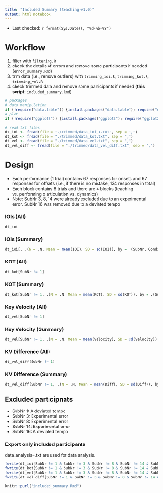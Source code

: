 ```yaml
---
title: "Included Summary (teaching-v1.0)"
output: html_notebook
---
```


- Last checked: `r format(Sys.Date(), "%d-%b-%Y")`

# Workflow
1. filter with `filtering.R`
2. check the details of errors and remove some participants if needed (`error_summary.Rmd`)
3. trim data (i.e., remove outliers) with `trimming_ioi.R`, `trimming_kot.R`, `trimming_vel.R`
4. check trimmed data and remove some participants if needed (**this script**: `included_summary.Rmd`)

```r
# packages
# data manipulation
if (!require("data.table")) {install.packages("data.table"); require("data.table")}
# plot
if (!require("ggplot2")) {install.packages("ggplot2"); require("ggplot2")}

# read txt files
dt_ioi <- fread(file = "./trimmed/data_ioi_1.txt", sep = ",")
dt_kot <- fread(file = "./trimmed/data_kot.txt", sep = ",")
dt_vel <- fread(file = "./trimmed/data_vel.txt", sep = ",")
dt_vel_diff <- fread(file = "./trimmed/data_vel_diff.txt", sep = ",")
```

# Design
- Each performance (1 trial) contains 67 responses for onsets and 67 responses for offsets (i.e., if there is no mistake, 134 responses in total)
- Each block contains 8 trials and there are 4 blocks (teaching vs. performing x articulation vs. dynamics)
- Note: SubNr 3, 8, 14 were already excluded due to an experimental error. SubNr 16 was removed due to a deviated tempo

### IOIs (All)
```r
dt_ioi
```

### IOIs (Summary)
```r
dt_ioi[, .(N = .N, Mean = mean(IOI), SD = sd(IOI)), by = .(SubNr, Condition, Skill)]
```

### KOT (All)
```r
dt_kot[SubNr != 1]
```

### KOT (Summary)
```r
dt_kot[SubNr != 1, .(N = .N, Mean = mean(KOT), SD = sd(KOT)), by = .(SubNr, Condition, Skill, Subcomponent)]
```

### Key Velocity (All)
```r
dt_vel[SubNr != 1]
```

### Key Velocity (Summary)
```r
dt_vel[SubNr != 1, .(N = .N, Mean = mean(Velocity), SD = sd(Velocity)), by = .(SubNr, Condition, Skill, Subcomponent)]
```

### KV Difference (All)
```r
dt_vel_diff[SubNr != 1]
```

### KV Difference (Summary)
```r
dt_vel_diff[SubNr != 1, .(N = .N, Mean = mean(Diff), SD = sd(Diff)), by = .(SubNr, Condition, Skill, Subcomponent)]
```

## Excluded participnats
- SubNr 1: A deviated tempo
- SubNr 3: Experimental error
- SubNr 8: Experimental error
- SubNr 14: Experimental error
- SubNr 16: A deviated tempo

### Export only included participants
data_analysis~.txt are used for data analysis.
```r
fwrite(dt_ioi[SubNr != 1 & SubNr != 3 & SubNr != 8 & SubNr != 14 & SubNr != 16], file = "./trimmed/data_analysis_ioi.txt", sep = ",")
fwrite(dt_kot[SubNr != 1 & SubNr != 3 & SubNr != 8 & SubNr != 14 & SubNr != 16], file = "./trimmed/data_analysis_kot.txt", sep = ",")
fwrite(dt_vel[SubNr != 1 & SubNr != 3 & SubNr != 8 & SubNr != 14 & SubNr != 16], file = "./trimmed/data_analysis_vel.txt", sep = ",")
fwrite(dt_vel_diff[SubNr != 1 & SubNr != 3 & SubNr != 8 & SubNr != 14 & SubNr != 16], file = "./trimmed/data_analysis_vel_diff.txt", sep = ",")
```

```r
knitr::purl("included_summary.Rmd")
```
